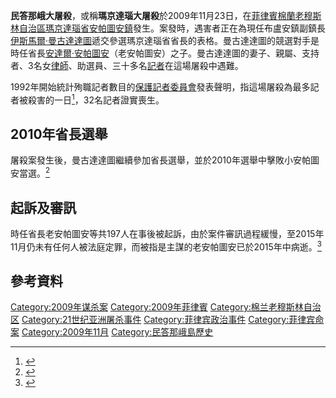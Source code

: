 {{Infobox civilian attack
| title      = 瑪京達瑙大屠殺
| image      = Ph_locator_map_maguindanao.png
| caption    = 
| location   = [[菲律賓|菲律賓]][[瑪京達瑙省|瑪京達瑙省]]
| coordinates = 
| target     = [[伊斯馬爾·曼古達達圖|伊斯馬爾·曼古達達圖]]的家人和支持者、記者
| date       = 2009年11月23日
| time       = 
| timezone   = UTC +8
| type       = [[屠殺|屠殺]]
| fatalities = 58人<ref name=chinanews20151123/>
| injuries   = 至少4人
| perps      = 
| susperps   = 小安帕圖安及其家族武裝
| weapons    = [[輕兵器|輕兵器]]
}}
'''民答那峨大屠殺'''，或稱'''瑪京達瑙大屠殺'''於2009年11月23日，在[[菲律賓|菲律賓]][[棉蘭老穆斯林自治區|棉蘭老穆斯林自治區]][[瑪京達瑙省|瑪京達瑙省]][[安帕圖安鎮|安帕圖安鎮]]發生。案發時，遇害者正在為現任布盧安鎮副鎮長[[伊斯馬爾·曼古達達圖|伊斯馬爾·曼古達達圖]]遞交參選瑪京達瑙省省長的表格。曼古達達圖的競選對手是時任省長[[安達爾·安帕圖安|安達爾·安帕圖安]]（老安帕圖安）之子{{le|小安達爾·安帕圖安|Andal Ampatuan Jr.|小安帕圖安}}。曼古達達圖的妻子、親屬、支持者、3名女[[律師|律師]]、助選員、三十多名[[記者|記者]]在這場屠殺中遇難。

1992年開始統計殉職記者數目的[[保護記者委員會|保護記者委員會]]發表聲明，指這場屠殺為最多記者被殺害的一日<ref name=pdi> {{cite news|title=Maguindanao death toll worst for press in recent history|url=http://cpj.org/2009/11/maguindanao-death-toll-worst-for-press-in-recent-h.php|work=[[保護記者委員會|保護記者委員會]]|publisher=|date=2009-11-25 |accessdate=2009-11-28|language=en}}</ref>，32名記者證實喪生。

==2010年省長選舉==
屠殺案發生後，曼古達達圖繼續參加省長選舉，並於2010年選舉中擊敗小安帕圖安當選。<ref>{{Cite news |url=http://www.chinanews.com/gj/gj-yt/news/2010/05-17/2286483.shtml |title=菲律宾政治屠杀案受害方当选省长 施暴家族外迁 |publisher=中新網 |date=2010-05-17}}</ref>

==起訴及審訊==
時任省長老安帕圖安等共197人在事後被起訴，由於案件審訊過程緩慢，至2015年11月仍未有任何人被法庭定罪，而被指是主謀的老安帕圖安已於2015年中病逝。<ref name=chinanews20151123>{{Cite news |url=http://www.chinanews.com/gj/2015/11-23/7637658.shtml |title=菲律宾马京达瑙大屠杀案六周年：尚无一人被定罪 |publisher=中新網 |date=2015-11-23}}</ref>

==參考資料==
{{reflist}}

{{Philippines-stub}}
[[Category:2009年谋杀案|Category:2009年谋杀案]]
[[Category:2009年菲律賓|Category:2009年菲律賓]]
[[Category:棉兰老穆斯林自治区|Category:棉兰老穆斯林自治区]]
[[Category:21世纪亚洲屠杀事件|Category:21世纪亚洲屠杀事件]]
[[Category:菲律宾政治事件|Category:菲律宾政治事件]]
[[Category:菲律宾命案|Category:菲律宾命案]]
[[Category:2009年11月|Category:2009年11月]]
[[Category:民答那峨島歷史|Category:民答那峨島歷史]]